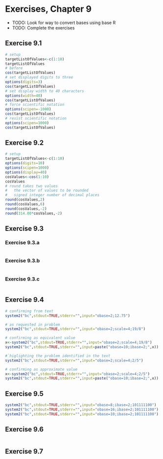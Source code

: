 # Exercises, Chapter 9

+ TODO: Look for way to convert bases using base R
+ TODO: Complete the exercises

## Exercise 9.1

```r
# setup
targetListOfValues<-c(1:10)
targetListOfValues
# before
cos(targetListOfValues)
# set displayed digits to three
options(digits=3)
cos(targetListOfValues)
# set display width to 40 characters
options(width=40)
cos(targetListOfValues)
# force scientific notation
options(scipen=-1000)
cos(targetListOfValues)
# resist scientific notation
options(scipen=1000)
cos(targetListOfValues)
```

## Exercise 9.2

```r
# setup
targetListOfValues<-c(1:10)
options(digits=10)
options(scipen=1000)
options(display=40)
cosValues<-cos(1:10)
cosValues
# round takes two values
#   the vector of values to be rounded
#   signed integer number of decimal places
round(cosValues,2)
round(cosValues,6)
round(cosValues,-2)
round(314.00*cosValues,-2)

```

## Exercise 9.3

### Exercise 9.3.a
```r

```

### Exercise 9.3.b
```r

```

### Exercise 9.3.c
```r

```

## Exercise 9.4
```r
# confirming from text
system2("bc",stdout=TRUE,stderr="",input="obase=2;12.75")

# as requested in problem
system2("bc",stdout=TRUE,stderr="",input="obase=2;scale=4;19/8")

# confirming as equivalent value
x<-system2("bc",stdout=TRUE,stderr="",input="obase=2;scale=4;19/8")
system2("bc",stdout=TRUE,stderr="",input=paste("obase=10;ibase=2;",x))

#`higlighting the problem identified in the text
system2("bc",stdout=TRUE,stderr="",input="obase=2;scale=4;2/5")

# confirming as approximate value
x<-system2("bc",stdout=TRUE,stderr="",input="obase=2;scale=4;2/5")
system2("bc",stdout=TRUE,stderr="",input=paste("obase=10;ibase=2;",x))

```

## Exercise 9.5
```r
system2("bc",stdout=TRUE,stderr="",input="obase=8;ibase=2;101111100")
system2("bc",stdout=TRUE,stderr="",input="obase=16;ibase=2;101111100")
system2("bc",stdout=TRUE,stderr="",input="obase=10;ibase=2;101111100")
```

## Exercise 9.6
```r

```

## Exercise 9.7
```r

```

